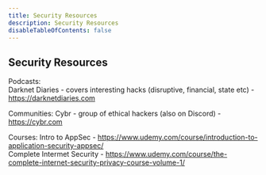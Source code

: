 ```yaml
---
title: Security Resources
description: Security Resources
disableTableOfContents: false
---
```


## Security Resources

Podcasts:  
Darknet Diaries - covers interesting hacks (disruptive, financial, state etc) - https://darknetdiaries.com

Communities:
Cybr - group of ethical hackers (also on Discord) - https://cybr.com

Courses:
Intro to AppSec - https://www.udemy.com/course/introduction-to-application-security-appsec/  
Complete Intermet Security - https://www.udemy.com/course/the-complete-internet-security-privacy-course-volume-1/
